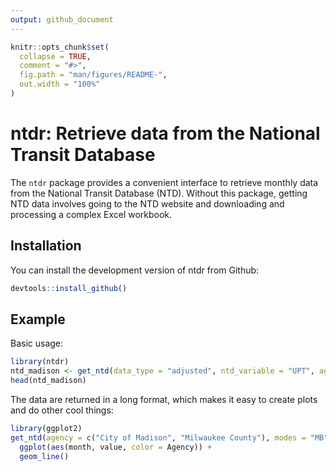 ```yaml
---
output: github_document
---
```


<!-- README.md is generated from README.Rmd. Please edit that file -->

```r
knitr::opts_chunk$set(
  collapse = TRUE,
  comment = "#>",
  fig.path = "man/figures/README-",
  out.width = "100%"
)
```

# ntdr: Retrieve data from the National Transit Database

<!-- badges: start -->
<!-- badges: end -->

The `ntdr` package provides a convenient interface to retrieve monthly data from the National Transit Database (NTD). Without this package, getting NTD data involves going to the NTD website and downloading and processing a complex Excel workbook.

## Installation

You can install the development version of ntdr from Github:

``` r
devtools::install_github()
```

## Example

Basic usage:

```r
library(ntdr)
ntd_madison <- get_ntd(data_type = "adjusted", ntd_variable = "UPT", agency = "City of Madison", modes = "MB")
head(ntd_madison)
```

The data are returned in a long format, which makes it easy to create plots and do other cool things:

```r
library(ggplot2)
get_ntd(agency = c("City of Madison", "Milwaukee County"), modes = "MB") |> 
  ggplot(aes(month, value, color = Agency)) +
  geom_line()
```

